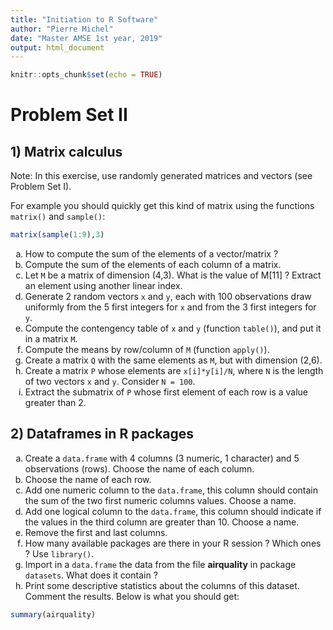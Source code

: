 ```yaml
---
title: "Initiation to R Software"
author: "Pierre Michel"
date: "Master AMSE 1st year, 2019"
output: html_document
---
```


```r
knitr::opts_chunk$set(echo = TRUE)
```

# Problem Set II

## 1) Matrix calculus

Note: In this exercise, use randomly generated matrices and vectors (see Problem Set I).

For example you should quickly get this kind of matrix using the functions `matrix()` and `sample()`:

```r
matrix(sample(1:9),3)
```

a) How to compute the sum of the elements of a vector/matrix ?
b) Compute the sum of the elements of each column of a matrix.
c) Let `M` be a matrix of dimension (4,3). What is the value of M[11] ? Extract an element using another linear index.
d) Generate 2 random vectors `x` and `y`, each with 100 observations draw uniformly from the 5 first integers for `x` and from the 3 first integers for `y`.
e) Compute the contengency table of `x` and `y` (function `table()`), and put it in a matrix `M`.
f) Compute the means by row/column of `M` (function `apply()`).
g) Create a matrix `Q` with the same elements as `M`, but with dimension (2,6).
h) Create a matrix `P` whose elements are `x[i]*y[i]/N`, where `N` is the length of two vectors `x` and `y`. Consider `N = 100`.
i) Extract the submatrix of `P` whose first element of each row is a value greater than 2. 

## 2) Dataframes in R packages

a) Create a `data.frame` with 4 columns (3 numeric, 1 character) and 5 observations (rows). Choose the name of each column.
b) Choose the name of each row.
c) Add one numeric column to the `data.frame`, this column should contain the sum of the two first numeric columns values. Choose a name.
d) Add one logical column to the `data.frame`, this column should indicate if the values in the third column are greater than 10. Choose a name.
e) Remove the first and last columns.
f) How many available packages are there in your R session ? Which ones ? Use `library()`.
g) Import in a `data.frame` the data from the file **airquality** in package `datasets`. What does it contain ?
h) Print some descriptive statistics about the columns of this dataset. Comment the results. Below is what you should get: 
```r
summary(airquality)
```